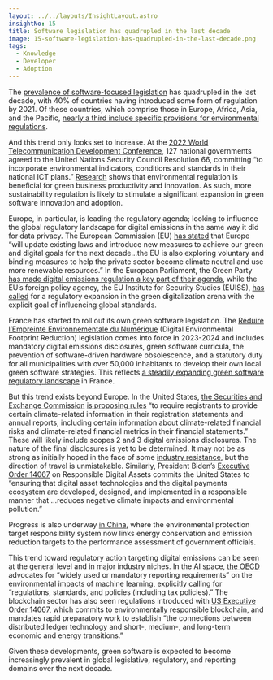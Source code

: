 ```yaml
---
layout: ../../layouts/InsightLayout.astro
insightNo: 15
title: Software legislation has quadrupled in the last decade
image: 15-software-legislation-has-quadrupled-in-the-last-decade.png
tags:
  - Knowledge
  - Developer
  - Adoption
---
```


The [prevalence of software-focused legislation](https://datahub.itu.int/data/?e=&c=701&i=100090&s=12604) has quadrupled in the last decade, with 40% of countries having introduced some form of regulation by 2021. Of these countries, which comprise those in Europe, Africa, Asia, and the Pacific, [nearly a third include specific provisions for environmental regulations](https://datahub.itu.int/data/?e=&c=701&i=100090&s=12604&d=Areas+covered).

And this trend only looks set to increase. At the [2022 World Telecommunication Development Conference](https://www.itu.int/dms_pub/itu-d/md/18/wtdc21/c/D18-WTDC21-C-0103!R1!PDF-E.pdf), 127 national governments agreed to the United Nations Security Council Resolution 66, committing “to incorporate environmental indicators, conditions and standards in their national ICT plans.” [Research](https://www.sciencedirect.com/science/article/abs/pii/S0301421519303866) shows that environmental regulation is beneficial for green business productivity and innovation. As such, more sustainability regulation is likely to stimulate a significant expansion in green software innovation and adoption.

Europe, in particular, is leading the regulatory agenda; looking to influence the global regulatory landscape for digital emissions in the same way it did for data privacy. The European Commission (EU) [has stated](https://digital-strategy.ec.europa.eu/en/policies/green-digital) that Europe “will update existing laws and introduce new measures to achieve our green and digital goals for the next decade…the EU is also exploring voluntary and binding measures to help the private sector become climate neutral and use more renewable resources.” In the European Parliament, the Green Party [has made digital emissions regulation a key part of their agenda](https://www.greens-efa.eu/en/article/document/need-of-environmental-data-and-standards-for-the-ict-sector), while the EU’s foreign policy agency, the EU Institute for Security Studies (EUISS), [has called](https://op.europa.eu/en/publication-detail/-/publication/39411cd6-5320-11ec-91ac-01aa75ed71a1/language-en) for a regulatory expansion in the green digitalization arena with the explicit goal of influencing global standards.

France has started to roll out its own green software legislation. The [Réduire l’Empreinte Environnementale du Numérique](https://www.vie-publique.fr/loi/278056-loi-15-novembre2021-reen-reduire-empreinte-environnementale-du-numerique) (Digital Environmental Footprint Reduction) legislation comes into force in 2023-2024 and includes mandatory digital emissions disclosures, green software curricula, the prevention of software-driven hardware obsolescence, and a statutory duty for all municipalities with over 50,000 inhabitants to develop their own local green software strategies. This reflects [a steadily expanding green software regulatory landscape](https://github.com/supertanuki/numeriqueEcoResponsable#r%C3%A9glementaires) in France.

But this trend exists beyond Europe. In the United States, [the Securities and Exchange Commission](https://www.sec.gov/news/press-release/2022-46) [is proposing rules](https://www.govinfo.gov/content/pkg/FR-2022-04-11/pdf/2022-06342.pdf) “to require registrants to provide certain climate-related information in their registration statements and annual reports, including certain information about climate-related financial risks and climate-related financial metrics in their financial statements.” These will likely include scopes 2 and 3 digital emissions disclosures. The nature of the final disclosures is yet to be determined. It may not be as strong as initially hoped in the face of some [industry resistance](https://www.itic.org/documents/environment/2022-06-17ITISECletter.final.pdf), but the direction of travel is unmistakable. Similarly, President Biden’s [Executive Order 14067](https://www.presidency.ucsb.edu/documents/executive-order-14067-ensuring-responsible-development-digital-assets) on Responsible Digital Assets commits the United States to “ensuring that digital asset technologies and the digital payments ecosystem are developed, designed, and implemented in a responsible manner that …reduces negative climate impacts and environmental pollution.”

Progress is also underway [in China](https://www.mdpi.com/2071-1050/14/20/13431), where the environmental protection target responsibility system now links energy conservation and emission reduction targets to the performance assessment of government officials.

This trend toward regulatory action targeting digital emissions can be seen at the general level and in major industry niches. In the AI space, [the OECD](https://www.oecd-ilibrary.org/science-and-technology/measuring-the-environmental-impacts-of-artificial-intelligence-compute-and-applications_7babf571-en) advocates for “widely used or mandatory reporting requirements” on the environmental impacts of machine learning, explicitly calling for “regulations, standards, and policies (including tax policies).” The blockchain sector has also seen regulations introduced with [US Executive Order 14067](https://www.presidency.ucsb.edu/documents/executive-order-14067-ensuring-responsible-development-digital-assets), which commits to environmentally responsible blockchain, and mandates rapid preparatory work to establish “the connections between distributed ledger technology and short-, medium-, and long-term economic and energy transitions.”

Given these developments, green software is expected to become increasingly prevalent in global legislative, regulatory, and reporting domains over the next decade.